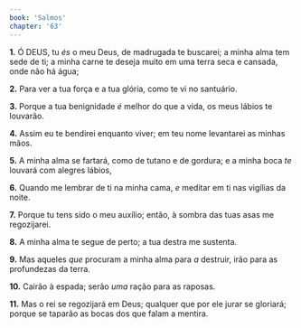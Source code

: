 ```yaml
---
book: 'Salmos'
chapter: '63'
---
```


**1.** Ó DEUS, tu *és* o meu Deus, de madrugada te buscarei; a minha alma tem sede de ti; a minha carne te deseja muito em uma terra seca e cansada, onde não há água;

**2.** Para ver a tua força e a tua glória, como te vi no santuário.

**3.** Porque a tua benignidade *é* melhor do que a vida, os meus lábios te louvarão.

**4.** Assim eu te bendirei enquanto viver; em teu nome levantarei as minhas mãos.

**5.** A minha alma se fartará, como de tutano e de gordura; e a minha boca *te* louvará com alegres lábios,

**6.** Quando me lembrar de ti na minha cama, *e* meditar em ti nas vigílias da noite.

**7.** Porque tu tens sido o meu auxílio; então, à sombra das tuas asas me regozijarei.

**8.** A minha alma te segue de perto; a tua destra me sustenta.

**9.** Mas aqueles *que* procuram a minha alma para *a* destruir, irão para as profundezas da terra.

**10.** Cairão à espada; serão *uma* ração para as raposas.

**11.** Mas o rei se regozijará em Deus; qualquer que por ele jurar se gloriará; porque se taparão as bocas dos que falam a mentira.